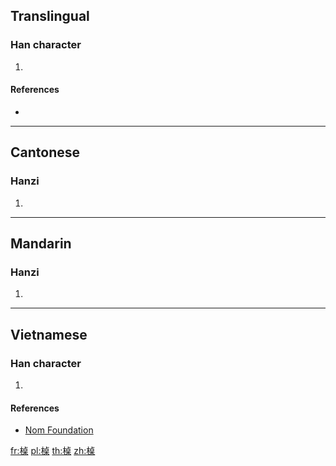 {{character info/new}}
==Translingual==

===Han character===
{{Han char|rn=75|rad=木|as=10|sn=14|four=|canj=DYAD|ids=⿰木桌}}

# {{defn|Han|sort=木10}}

====References====
* {{Han ref|kx=0546.251|dkj=15346|hdz=21263.110|uh=69D5|ud=27093}}

----

==Cantonese==

===Hanzi===
{{yue-hanzi|jyut=[[coek3]], [[zoek3]]|y=cheuk3, jeuk3}}

# {{defn|lang=yue|sort=木10}}

----

==Mandarin==

===Hanzi===
{{cmn-hanzi|pin=[[zhuó]] ([[zhuo2]])|wg=cho<sup>2</sup>}}

# {{defn|lang=cmn|sort=木10}}

----

==Vietnamese==

===Han character===
{{vi-readings|rs=木10| hanviet = trác}}

# {{defn|lang=vi|sort=木10}}

====References====
*[http://nomfoundation.org/common/nom_details.php?codepoint=69d5 Nom Foundation]

[[fr:槕]]
[[pl:槕]]
[[th:槕]]
[[zh:槕]]